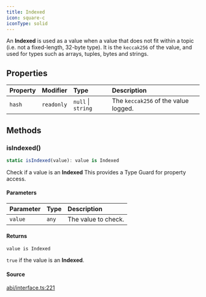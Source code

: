 ```yaml
---
title: Indexed
icon: square-c
iconType: solid
---
```


An **Indexed** is used as a value when a value that does not fit within a topic (i.e. not a fixed-length, 32-byte
type). It is the `keccak256` of the value, and used for types such as arrays, tuples, bytes and strings.

## Properties

| Property | Modifier | Type | Description |
| :------ | :------ | :------ | :------ |
| `hash` | `readonly` | `null` \| `string` | The `keccak256` of the value logged. |

## Methods

### isIndexed()

```ts
static isIndexed(value): value is Indexed
```

Check if a value is an **Indexed** This provides a Type Guard for property access.

#### Parameters

| Parameter | Type | Description |
| :------ | :------ | :------ |
| `value` | `any` | The value to check. |

#### Returns

`value is Indexed`

`true` if the value is an **Indexed**.

#### Source

[abi/interface.ts:221](https://github.com/dominant-strategies/quais.js/blob/14d22c5ff060a85491cc4ef5cdd1465880791511/src/abi/interface.ts#L221)
